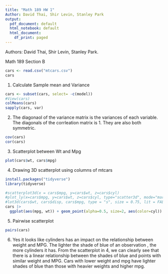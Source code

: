 ```yaml
---
title: "Math 189 HW 1"
Author: David Thai, Shir Levin, Stanley Park
output:
  pdf_document: default
  html_notebook: default
  html_document:
    df_print: paged
---
```

Authors: David Thai, Shir Levin, Stanley Park. 

Math 189 Section B
```r
cars <- read.csv("mtcars.csv")
cars
```

1. Calculate Sample mean and Variance
```r
cars <- subset(cars, select= -c(model))
#View(cars)
colMeans(cars)
sapply(cars, var)
```

2. The diagonaol of the variance matrix is the variances of each variable. The diagonals of the corrleation matrix is 1. They are also both symmetric.
```r
cov(cars)
cor(cars)
```
3. Scatterplot between Wt and Mpg
```r
plot(cars$wt, cars$mpg)
```


4. Drawing 3D scatterplot using columns of mtcars
```r
install.packages("tidyverse")
library(tidyverse)
```
```r
#scatterplot3d(x = cars$mpg, y=cars$wt, z=cars$cyl)
#plot_ly(x=cars$mpg, y=cars$wt, z=cars$cyl, type="scatter3d", mode="markers", color=cars$cyl)
#lot3d(cars$wt, cars$disp, cars$mpg, type = "s", size = 0.75, lit = FALSE)
cars |> 
  ggplot(aes(mpg, wt)) + geom_point(alpha=0.5, size=2, aes(color=cyl))
```

5. Pairwise scatterplot
```r
pairs(cars)
```

6. Yes it looks like cylinders has an impact on the relationship between weight and MPG. The lighter the shade of blue of an observation , the more cylinders it has. From the scatterplot in 4, we can clearly see that there is a linear relationship between the shades of blue and points with similar weight and MPG. Cars with lower weight and mpg have lighter shades of blue than those with heavier weights and higher mpg.

